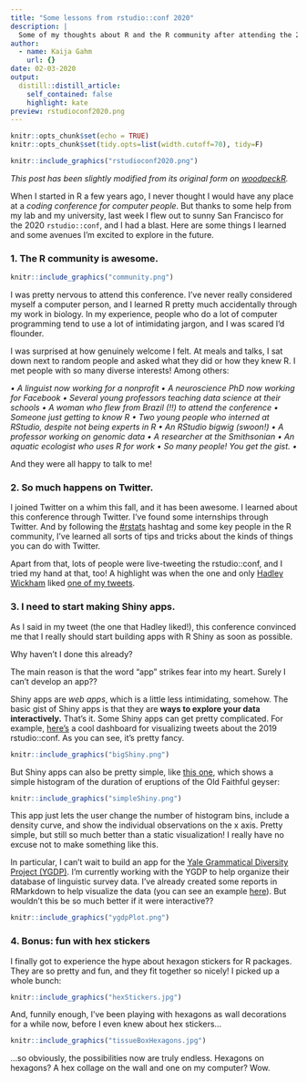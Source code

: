 ```yaml
---
title: "Some lessons from rstudio::conf 2020"
description: |
  Some of my thoughts about R and the R community after attending the 2020 rstudio::conf in San Francisco.
author:
  - name: Kaija Gahm
    url: {}
date: 02-03-2020
output:
  distill::distill_article:
    self_contained: false
    highlight: kate
preview: rstudioconf2020.png
---
```


```r
knitr::opts_chunk$set(echo = TRUE)
knitr::opts_chunk$set(tidy.opts=list(width.cutoff=70), tidy=F)
```

```r
knitr::include_graphics("rstudioconf2020.png")
```

*This post has been slightly modified from its original form on [woodpeckR](https://thewoodpeckr.wordpress.com/2020/02/03/some-lessons-from-rstudioconf/).*

When I started in R a few years ago, I never thought I would have any place at a *coding conference for computer people*. But thanks to some help from my lab and my university, last week I flew out to sunny San Francisco for the 2020 `rstudio::conf`, and I had a blast. Here are some things I learned and some avenues I'm excited to explore in the future.

### 1. The R community is awesome.

```r
knitr::include_graphics("community.png")
```

I was pretty nervous to attend this conference. I've never really considered myself a computer person, and I learned R pretty much accidentally through my work in biology. In my experience, people who do a lot of computer programming tend to use a lot of intimidating jargon, and I was scared I'd flounder.

I was surprised at how genuinely welcome I felt. At meals and talks, I sat down next to random people and asked what they did or how they knew R. I met people with so many diverse interests! Among others:

*• A linguist now working for a nonprofit • A neuroscience PhD now working for Facebook • Several young professors teaching data science at their schools • A woman who flew from Brazil (!!) to attend the conference • Someone just getting to know R • Two young people who interned at RStudio, despite not being experts in R • An RStudio bigwig (swoon!) • A professor working on genomic data • A researcher at the Smithsonian • An aquatic ecologist who uses R for work • So many people! You get the gist. •*

And they were all happy to talk to me!

### 2. So much happens on Twitter.

I joined Twitter on a whim this fall, and it has been awesome. I learned about this conference through Twitter. I've found some internships through Twitter. And by following the [#rstats](https://twitter.com/hashtag/rstats?src=hashtag_click) hashtag and some key people in the R community, I've learned all sorts of tips and tricks about the kinds of things you can do with Twitter.

Apart from that, lots of people were live-tweeting the rstudio::conf, and I tried my hand at that, too! A highlight was when the one and only [Hadley Wickham](http://hadley.nz/) liked [one of my tweets](https://twitter.com/kaija_bean/status/1222661161717420033).

### 3. I need to start making Shiny apps.
As I said in my tweet (the one that Hadley liked!), this conference convinced me that I really should start building apps with R Shiny as soon as possible.

Why haven't I done this already?

The main reason is that the word "app" strikes fear into my heart. Surely I can't develop an app??

Shiny apps are *web apps*, which is a little less intimidating, somehow. The basic gist of Shiny apps is that they are **ways to explore your data interactively.** That's it. Some Shiny apps can get pretty complicated. For example, [here's](https://gadenbuie.shinyapps.io/tweet-conf-dash/) a cool dashboard for visualizing tweets about the 2019 rstudio::conf. As you can see, it's pretty fancy.

```r
knitr::include_graphics("bigShiny.png")
```

But Shiny apps can also be pretty simple, like [this one](https://shiny.rstudio.com/gallery/faithful.html), which shows a simple histogram of the duration of eruptions of the Old Faithful geyser:

```r
knitr::include_graphics("simpleShiny.png")
```

This app just lets the user change the number of histogram bins, include a density curve, and show the individual observations on the x axis. Pretty simple, but still so much better than a static visualization! I really have no excuse not to make something like this.

In particular, I can't wait to build an app for the [Yale Grammatical Diversity Project (YGDP)](https://ygdp.yale.edu/). I'm currently working with the YGDP to help organize their database of linguistic survey data. I've already created some reports in RMarkdown to help visualize the data (you can see an example [here](https://github.com/michaelchang64/ygdpDB/blob/master/outputs/construction_reports/report_sample_comewith.pdf)). But wouldn't this be so much better if it were interactive??

```r
knitr::include_graphics("ygdpPlot.png")
```

### 4. Bonus: fun with hex stickers

I finally got to experience the hype about hexagon stickers for R packages. They are so pretty and fun, and they fit together so nicely! I picked up a whole bunch:

```r
knitr::include_graphics("hexStickers.jpg")
```

And, funnily enough, I've been playing with hexagons as wall decorations for a while now, before I even knew about hex stickers...

```r
knitr::include_graphics("tissueBoxHexagons.jpg")
```

...so obviously, the possibilities now are truly endless. Hexagons on hexagons? A hex collage on the wall and one on my computer? Wow.
